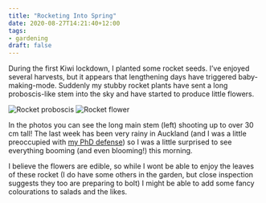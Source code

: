 ```yaml
---
title: "Rocketing Into Spring"
date: 2020-08-27T14:21:40+12:00
tags:
- gardening
draft: false
---
```


During the first Kiwi lockdown, I planted some rocket seeds. I've enjoyed several harvests, but it appears that lengthening days have triggered baby-making-mode. Suddenly my stubby rocket plants have sent a long proboscis-like stem into the sky and have started to produce little flowers.

<div class="gallery">
![Rocket proboscis](http://drive.google.com/uc?export=view&id=1wRTxr1cIO_M22BHIXmUUaqykpEKOWA7z)
![Rocket flower](http://drive.google.com/uc?export=view&id=1wEiW20aNzpMf43YimnojzLbq5YKgQbQY)
</div>

In the photos you can see the long main stem (left) shooting up to over 30 cm tall! The last week has been very rainy in Auckland (and I was a little preoccupied with [my PhD defense](`r relurl("publications/phd-defense/")`)) so I was a little surprised to see everything booming (and even blooming!) this morning.

I believe the flowers are edible, so while I wont be able to enjoy the leaves of these rocket (I do have some others in the garden, but close inspection suggests they too are preparing to bolt) I might be able to add some fancy colourations to salads and the likes.
